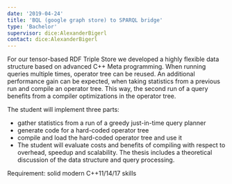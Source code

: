 ```yaml
---
date: '2019-04-24'
title: 'BQL (google graph store) to SPARQL bridge'
type: 'Bachelor'
supervisor: dice:AlexanderBigerl
contact: dice:AlexanderBigerl
---
```


For our tensor-based RDF Triple Store we developed a highly flexible data structure based on advanced C++ Meta programming. When running queries multiple times, operator tree can be reused. An additional performance gain can be expected, when taking statistics from a previous run and compile an operator tree. This way, the second run of a query benefits from a compiler optimizations in the operator tree.

The student will implement three parts:

* gather statistics from a run of a greedy just-in-time query planner
* generate code for a hard-coded operator tree
* compile and load the hard-coded operator tree and use it
* The student will evaluate costs and benefits of compiling with respect to overhead, speedup and scalability. The thesis includes a theoretical discussion of the data structure and query processing.

Requirement: solid modern C++11/14/17 skills
